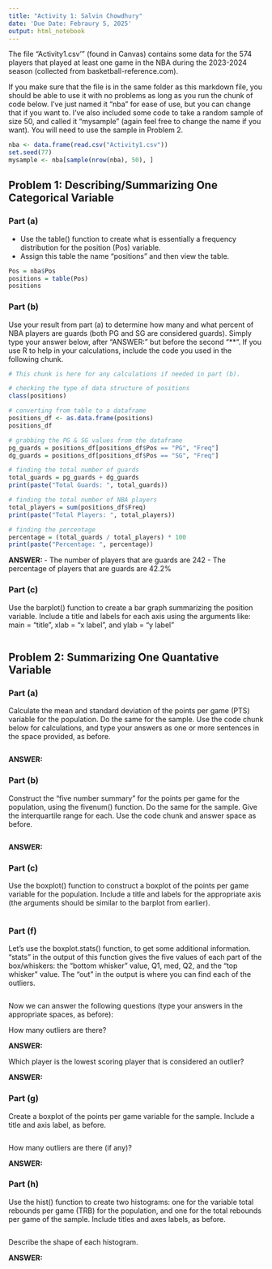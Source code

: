 ```yaml
---
title: "Activity 1: Salvin Chowdhury"
date: 'Due Date: Febraury 5, 2025'
output: html_notebook
---
```


The file “Activity1.csv'” (found in Canvas) contains some data for the 574 players that played at least one game in the NBA 
during the 2023-2024 season (collected from basketball-reference.com).

If you make sure that the file is in the same folder as this markdown file, you should be able to use it with no problems as
long as you run the chunk of code below. I've just named it "nba" for ease of use, but you can change that if you want to. 
I've also included some code to take a random sample of size 50, and called it "mysample" (again feel free to change the name if you want). 
You will need to use the sample in Problem 2.

```r
nba <- data.frame(read.csv("Activity1.csv"))
set.seed(77)
mysample <- nba[sample(nrow(nba), 50), ]
```

## Problem 1: Describing/Summarizing One Categorical Variable

### Part (a)
- Use the table() function to create what is essentially a frequency distribution for the position (Pos) variable. 
- Assign this table the name "positions" and then view the table.

```r
Pos = nba$Pos
positions = table(Pos)
positions
```

### Part (b) 
Use your result from part (a) to determine how many and what percent of NBA players are guards (both PG and SG are considered guards). 
Simply type your answer below, after "ANSWER:" but before the second "**". 
If you use R to help in your calculations, include the code you used in the following chunk.

```r
# This chunk is here for any calculations if needed in part (b).

# checking the type of data structure of positions
class(positions)

# converting from table to a dataframe
positions_df <- as.data.frame(positions)
positions_df

# grabbing the PG & SG values from the dataframe
pg_guards = positions_df[positions_df$Pos == "PG", "Freq"]
dg_guards = positions_df[positions_df$Pos == "SG", "Freq"]

# finding the total number of guards
total_guards = pg_guards + dg_guards
print(paste("Total Guards: ", total_guards))

# finding the total number of NBA players
total_players = sum(positions_df$Freq)
print(paste("Total Players: ", total_players))

# finding the percentage
percentage = (total_guards / total_players) * 100
print(paste("Percentage: ", percentage))

```


**ANSWER: **
 - The number of players that are guards are 242
 - The percentage of players that are guards are 42.2%

### Part (c)
Use the barplot() function to create a bar graph summarizing the position variable. Include a title and labels for each axis using the arguments like: main = "title", xlab = "x label", and ylab = "y label"

```r


```

## Problem 2: Summarizing One Quantative Variable


### Part (a)
Calculate the mean and standard deviation of the points per game (PTS) variable for the population. Do the same for the sample. Use the code chunk below for calculations, and type your answers as one or more sentences in the space provided, as before.

```r

```
**ANSWER: **

### Part (b)
Construct the “five number summary” for the points per game for the population, using the fivenum() function. Do the same for the sample. Give the interquartile range for each. Use the code chunk and answer space as before.

```r

```
**ANSWER: **

### Part (c)
Use the boxplot() function to construct a boxplot of the points per game variable for the population. Include a title and labels for the appropriate axis (the arguments should be similar to the barplot from earlier).

```r

```

### Part (f)
Let's use the boxplot.stats() function, to get some additional information. "stats" in the output of this function gives the five values of each part of the box/whiskers: the "bottom whisker" value, Q1, med, Q2, and the "top whisker" value. The "out" in the output is where you can find each of the outliers.

```r

```

Now we can answer the following questions (type your answers in the appropriate spaces, as before):

How many outliers are there?

**ANSWER: **

Which player is the lowest scoring player that is considered an outlier?

**ANSWER: **

### Part (g)
Create a boxplot of the points per game variable for the sample. Include a title and axis label, as before.

```r

```

How many outliers are there (if any)?

**ANSWER: **


### Part (h)
Use  the hist() function to create two histograms: one for the variable total rebounds per game (TRB) for the population, and one for the total rebounds per game of the sample. Include titles and axes labels, as before.

```r

```

Describe the shape of each histogram.

**ANSWER: **